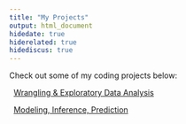 ```yaml
---
title: "My Projects"
output: html_document
hidedate: true
hiderelated: true
hidediscus: true
---
```


Check out some of my coding projects below:


<i class="fa fa-signal"></i> &nbsp; [Wrangling & Exploratory Data Analysis](/project/project1/)


<i class="fa fa-line-chart"></i> &nbsp; [Modeling, Inference, Prediction](/project/project2/)

<!--
<i class="fa fa-pie-chart"></i> 
<i class="fa fa-tasks"></i> 
-->
